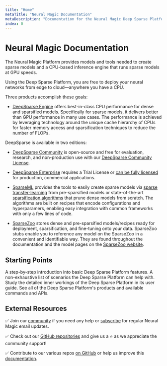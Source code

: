 ```yaml
---
title: "Home"
metaTitle: "Neural Magic Documentation"
metaDescription: "Documentation for the Neural Magic Deep Sparse Platform: a suite of software components to train and deploy sparsified deep learning models performantly on your data"
index: 0
---
```


# Neural Magic Documentation

The Neural Magic Platform provides models and tools needed to create sparse models and a CPU-based inference engine that runs sparse models at GPU speeds.

Using the Deep Sparse Platform, you are free to deploy your neural networks from edge to cloud&mdash;anywhere you have a CPU.

Three products accomplish these goals:

- [DeepSparse Engine](/products/deepsparse) offers best-in-class CPU performance for dense and sparsified models.
Specifically for sparse models, it delivers better than GPU performance in many use cases.
The performance is achieved by leveraging technology around the unique cache hierarchy of CPUs for faster memory access and sparsification techniques to reduce the number of FLOPs.

 DeepSparse is available in two editions:
  - [DeepSparse Community](/products/deepsparse) is open-source and free for evaluation, research, and non-production use with our [DeepSparse Community License](https://neuralmagic.com/legal/engine-license-agreement/).
  - [DeepSparse Enterprise](/products/deepsparse-ent) requires a Trial License or [can be fully licensed](https://neuralmagic.com/legal/master-software-license-and-service-agreement/) for production, commercial applications.

- [SparseML](/products/sparseml) provides the tools to easily create sparse models via [sparse transfer-learning](/get-started/transfer-a-sparsified-model) from pre-sparsified models or state-of-the-art [sparsification algorithms](/user-guide/sparsification) that prune dense models from scratch.
The algorithms are built on recipes that encode configurations and hyperparamers, enabling easy integration with common frameworks with only a few lines of code.

- [SparseZoo](/products/sparsezoo) stores dense and pre-sparsified models/recipes ready for deployment, sparsification, and fine-tuning onto your data.
SparseZoo stubs enable you to reference any model on the SparseZoo in a convenient and identifiable way.
They are found throughout the documentation and the model pages on the [SparseZoo website](https://sparsezoo.neuralmagic.com).

## Starting Points

<LinkCards>
  <LinkCard href="/get-started/try-a-model" heading="Get Started">
    A step-by-step introduction into basic Deep Sparse Platform features.
  </LinkCard>

  <LinkCard href="/use-cases/natural-language-processing/question-answering" heading="Use Cases">
    A non-exhaustive list of scenarios the Deep Sparse Platform can help with.
  </LinkCard>

  <LinkCard href="/user-guide/sparsification" heading="User Guide">
    Study the detailed inner workings of the Deep Sparse Platform in its user guide.
  </LinkCard>

  <LinkCard href="/products/deepsparse" heading="Products">
    See all of the Deep Sparse Platform's products and available commands and APIs.
  </LinkCard>
</LinkCards>


## External Resources

✅ Join our [community](https://join.slack.com/t/discuss-neuralmagic/shared_invite/zt-q1a1cnvo-YBoICSIw3L1dmQpjBeDurQ) if you need any help
or [subscribe](https://neuralmagic.com/deep-sparse-community/#subscribe) for regular Neural Magic email updates.

✅ Check out our [GitHub repositories](https://github.com/neuralmagic) and give us a ⭐ as we appreciate the community support!

✅ Contribute to our various repos [on GitHub](https://github.com/neuralmagic) or help us improve this [documentation](https://github.com/neuralmagic/docs).
